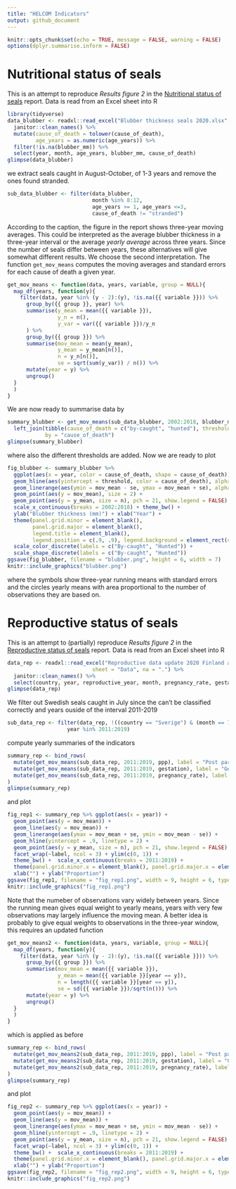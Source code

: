 ```yaml
---
title: "HELCOM Indicators"
output: github_document
---
```


```r
knitr::opts_chunk$set(echo = TRUE, message = FALSE, warning = FALSE)
options(dplyr.summarise.inform = FALSE)
```

# Nutritional status of seals

This is an attempt to reproduce *Results figure 2* in the [Nutritional status of seals](https://www.helcom.fi/wp-content/uploads/2019/08/Nutritional-status-of-seals-HELCOM-core-indicator-2018.pdf) report. Data is read from an Excel sheet into R

```r
library(tidyverse)
data_blubber <- readxl::read_excel("Blubber thickness seals 2020.xlsx", sheet = "Data", na = ".") %>% 
  janitor::clean_names() %>% 
  mutate(cause_of_death = tolower(cause_of_death),
         age_years = as.numeric(age_years)) %>% 
  filter(!is.na(blubber_mm)) %>% 
  select(year, month, age_years, blubber_mm, cause_of_death)
glimpse(data_blubber)
```

we extract seals caught in August-October, of 1-3 years and remove the ones found stranded.

```r
sub_data_blubber <- filter(data_blubber,
                           month %in% 8:12,
                           age_years >= 1, age_years <=3,
                           cause_of_death != "stranded")
```

According to the caption, the figure in the report shows three-year moving averages. This could be interpreted as the average blubber thickness in a three-year interval or the average *yearly average* across three years. Since the number of seals differ between years, these alternatives will give somewhat different results. We choose the second interpretation. The function `get_mov_means`
computes the moving averages and standard errors for each cause of death a given year.

```r
get_mov_means <- function(data, years, variable, group = NULL){
  map_df(years, function(y){
    filter(data, year %in% (y - 2):(y), !is.na({{ variable }})) %>% 
      group_by({{ group }}, year) %>% 
      summarise(y_mean = mean({{ variable }}),
                y_n = n(),
                y_var = var({{ variable }})/y_n
      ) %>% 
      group_by({{ group }}) %>% 
      summarise(mov_mean = mean(y_mean),
                y_mean = y_mean[n()],
                n = y_n[n()],
                se = sqrt(sum(y_var)) / n()) %>% 
      mutate(year = y) %>% 
      ungroup()
  }
  )
}
```

We are now ready to summarise data by

```r
summary_blubber <- get_mov_means(sub_data_blubber, 2002:2018, blubber_mm, cause_of_death) %>% 
  left_join(tibble(cause_of_death = c("by-caught", "hunted"), threshold = c(35, 40)),
            by = "cause_of_death")
glimpse(summary_blubber)
```

where also the different thresholds are added. Now we are ready to plot

```r
fig_blubber <- summary_blubber %>% 
  ggplot(aes(x = year, color = cause_of_death, shape = cause_of_death)) +
  geom_hline(aes(yintercept = threshold, color = cause_of_death), alpha = .5) +
  geom_linerange(aes(ymin = mov_mean - se, ymax = mov_mean + se), alpha = .5)+
  geom_point(aes(y = mov_mean), size = 2) +
  geom_point(aes(y = y_mean, size = n), pch = 21, show.legend = FALSE) +
  scale_x_continuous(breaks = 2002:2018) + theme_bw() +
  ylab("Blubber thickness (mm)") + xlab("Year") + 
  theme(panel.grid.minor = element_blank(), 
        panel.grid.major = element_blank(), 
        legend.title = element_blank(),
        legend.position = c(.9, .9), legend.background = element_rect(color = "black")) +
  scale_color_discrete(labels = c("By-caught", "Hunted")) +
  scale_shape_discrete(labels = c("By-caught", "Hunted"))
ggsave(fig_blubber, filename = "blubber.png", height = 6, width = 7)
knitr::include_graphics("blubber.png")
```

where the symbols show three-year running means with standard errors and the circles yearly means with area proportional to the number of observations they are based on.


# Reproductive status of seals

This is an attempt to (partially) reproduce *Results figure 2* in the [Reproductive status of seals](https://www.helcom.fi/wp-content/uploads/2019/08/Reproductive-status-of-seals-HELCOM-core-indicator-2018.pdf) report.  Data is read from an Excel sheet into R


```r
data_rep <- readxl::read_excel("Reproductive data update 2020 Finland and Sweden.xlsx", 
                           sheet = "Data", na = ".") %>% 
  janitor::clean_names() %>% 
  select(country, year, reproductive_year, month, pregnancy_rate, gestation, ppp)
glimpse(data_rep)
```

We filter out Swedish seals caught in July since the can't be classified correctly and years ouside of the interval 2011-2019

```r
sub_data_rep <- filter(data_rep, !((country == "Sverige") & (month == 7)),
                   year %in% 2011:2019)
```

compute yearly summaries of the indicators

```r
summary_rep <- bind_rows(
  mutate(get_mov_means(sub_data_rep, 2011:2019, ppp), label = "Post partum pregnancy signs rate"),
  mutate(get_mov_means(sub_data_rep, 2011:2019, gestation), label = "Gestation rate"),
  mutate(get_mov_means(sub_data_rep, 2011:2019, pregnancy_rate), label = "Pregnancy rate (combined)"),
)
glimpse(summary_rep)
```

and plot

```r
fig_rep1 <- summary_rep %>% ggplot(aes(x = year)) + 
  geom_point(aes(y = mov_mean)) + 
  geom_line(aes(y = mov_mean)) + 
  geom_linerange(aes(ymax = mov_mean + se, ymin = mov_mean - se)) + 
  geom_hline(yintercept = .9, linetype = 2) +
  geom_point(aes(y = y_mean, size = n), pch = 21, show.legend = FALSE) +
  facet_wrap(~label, ncol = 3) + ylim(c(0, 1)) + 
  theme_bw() +  scale_x_continuous(breaks = 2011:2019) +
  theme(panel.grid.minor.x = element_blank(), panel.grid.major.x = element_blank()) + 
  xlab("") + ylab("Proportion")
ggsave(fig_rep1, filename = "fig_rep1.png", width = 9, height = 6, type = "cairo")
knitr::include_graphics("fig_rep1.png")
```

Note that the numeber of observations vary widely between years. Since the running mean gives equal weight to yearly means, years with very few observations may largely influence the moving mean. A better idea is probably to give equal weights to observations in the three-year window, this requires an updated function

```r
get_mov_means2 <- function(data, years, variable, group = NULL){
  map_df(years, function(y){
    filter(data, year %in% (y - 2):(y), !is.na({{ variable }})) %>% 
      group_by({{ group }}) %>% 
      summarise(mov_mean = mean({{ variable }}),
                y_mean = mean({{ variable }}[year == y]),
                n = length({{ variable }}[year == y]),
                se = sd({{ variable }})/sqrt(n())) %>% 
      mutate(year = y) %>% 
      ungroup()
  }
  )
}
```

which is applied as before

```r
summary_rep <- bind_rows(
  mutate(get_mov_means2(sub_data_rep, 2011:2019, ppp), label = "Post partum pregnancy signs rate"),
  mutate(get_mov_means2(sub_data_rep, 2011:2019, gestation), label = "Gestation rate"),
  mutate(get_mov_means2(sub_data_rep, 2011:2019, pregnancy_rate), label = "Pregnancy rate (combined)"),
)
glimpse(summary_rep)
```

and plot

```r
fig_rep2 <- summary_rep %>% ggplot(aes(x = year)) + 
  geom_point(aes(y = mov_mean)) + 
  geom_line(aes(y = mov_mean)) + 
  geom_linerange(aes(ymax = mov_mean + se, ymin = mov_mean - se)) + 
  geom_hline(yintercept = .9, linetype = 2) +
  geom_point(aes(y = y_mean, size = n), pch = 21, show.legend = FALSE) +
  facet_wrap(~label, ncol = 3) + ylim(c(0, 1)) + 
  theme_bw() +  scale_x_continuous(breaks = 2011:2019) +
  theme(panel.grid.minor.x = element_blank(), panel.grid.major.x = element_blank()) + 
  xlab("") + ylab("Proportion")
ggsave(fig_rep2, filename = "fig_rep2.png", width = 9, height = 6, type = "cairo")
knitr::include_graphics("fig_rep2.png")
```

